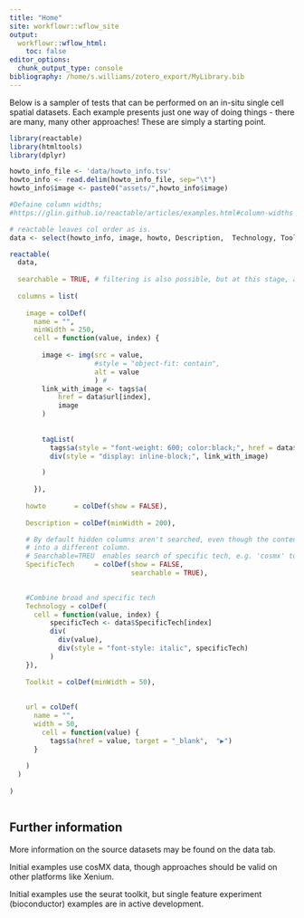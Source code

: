 ```yaml
---
title: "Home"
site: workflowr::wflow_site
output:
  workflowr::wflow_html:
    toc: false
editor_options:
  chunk_output_type: console
bibliography: /home/s.williams/zotero_export/MyLibrary.bib
---
```


Below is a sampler of tests that can be performed on an in-situ single cell spatial datasets. Each example presents just one way of doing things - there are many, many other approaches! These are simply a starting point.


```r
library(reactable)
library(htmltools)
library(dplyr)

howto_info_file <- 'data/howto_info.tsv'
howto_info <- read.delim(howto_info_file, sep="\t")
howto_info$image <- paste0("assets/",howto_info$image)
```


```r
#Defaine column widths;
#https://glin.github.io/reactable/articles/examples.html#column-widths

# reactable leaves col order as is.
data <- select(howto_info, image, howto, Description,  Technology, Toolkit, url, everything() )

reactable(
  data,
  
  searchable = TRUE, # filtering is also possible, but at this stage, a simple search box is enough.
  
  columns = list(
    
    image = colDef(
      name = "",
      minWidth = 250,
      cell = function(value, index) {
        
        image <- img(src = value, 
                     #style = "object-fit: contain",  
                     alt = value
                     ) #
        link_with_image <- tags$a(
            href = data$url[index],
            image
        )
        
        
        tagList(
          tags$a(style = "font-weight: 600; color:black;", href = data$url[index], target = "_blank",  data$howto[index]),
          div(style = "display: inline-block;", link_with_image)

        )
        
      }),
    
    howto       = colDef(show = FALSE),
    
    Description = colDef(minWidth = 200),

    # By default hidden columns aren't searched, even though the content is copied
    # into a different column. 
    # Searchable=TREU  enables search of specific tech, e.g. 'cosmx' to work
    SpecificTech     = colDef(show = FALSE, 
                              searchable = TRUE), 
    

    #Combine broad and specific tech    
    Technology = colDef(
      cell = function(value, index) {
          specificTech <- data$SpecificTech[index]
          div(
            div(value),
            div(style = "font-style: italic", specificTech)
          )
    }),
    
    Toolkit = colDef(minWidth = 50),
    
    
    url = colDef(
      name = "",
      width = 50,
        cell = function(value) {
          tags$a(href = value, target = "_blank",  "▶️")
      }
      
    )
  )
    
)



```



## Further information


More information on the source datasets may be found on the data tab.

Initial examples use cosMX data, though approaches should be valid on other platforms like Xenium.

Initial examples use the seurat toolkit, but single feature experiment (bioconductor) examples are in active development. 
